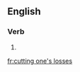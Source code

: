 ==English==

===Verb===
{{head|en}}

# {{present participle of|cut one's losses|lang=en}}

[[fr:cutting one's losses]]